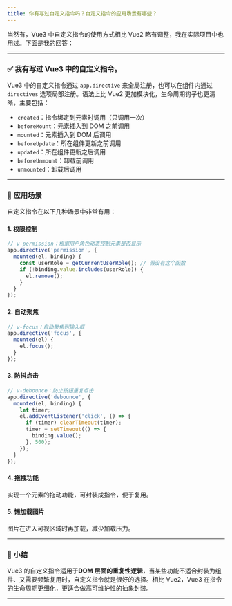 ```yaml
---
title: 你有写过自定义指令吗？自定义指令的应用场景有哪些？
---
```


当然有，Vue3 中自定义指令的使用方式相比 Vue2 略有调整，我在实际项目中也用过。下面是我的回答：

---

### ✅ 我有写过 Vue3 中的自定义指令。

Vue3 中的自定义指令通过 `app.directive` 来全局注册，也可以在组件内通过 `directives` 选项局部注册。语法上比 Vue2 更加模块化，生命周期钩子也更清晰，主要包括：

* `created`：指令绑定到元素时调用（只调用一次）
* `beforeMount`：元素插入到 DOM 之前调用
* `mounted`：元素插入到 DOM 后调用
* `beforeUpdate`：所在组件更新之前调用
* `updated`：所在组件更新之后调用
* `beforeUnmount`：卸载前调用
* `unmounted`：卸载后调用

---

### 📌 应用场景

自定义指令在以下几种场景中非常有用：

#### 1. **权限控制**

```js
// v-permission：根据用户角色动态控制元素是否显示
app.directive('permission', {
  mounted(el, binding) {
    const userRole = getCurrentUserRole(); // 假设有这个函数
    if (!binding.value.includes(userRole)) {
      el.remove();
    }
  }
});
```

#### 2. **自动聚焦**

```js
// v-focus：自动聚焦到输入框
app.directive('focus', {
  mounted(el) {
    el.focus();
  }
});
```

#### 3. **防抖点击**

```js
// v-debounce：防止按钮重复点击
app.directive('debounce', {
  mounted(el, binding) {
    let timer;
    el.addEventListener('click', () => {
      if (timer) clearTimeout(timer);
      timer = setTimeout(() => {
        binding.value();
      }, 500);
    });
  }
});
```

#### 4. **拖拽功能**

实现一个元素的拖动功能，可封装成指令，便于复用。

#### 5. **懒加载图片**

图片在进入可视区域时再加载，减少加载压力。

---

### 🧠 小结

Vue3 的自定义指令适用于**DOM 层面的重复性逻辑**，当某些功能不适合封装为组件、又需要频繁复用时，自定义指令就是很好的选择。相比 Vue2，Vue3 在指令的生命周期更细化，更适合做高可维护性的抽象封装。

---


